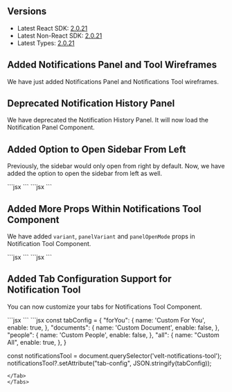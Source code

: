 ## Versions
- Latest React SDK: [2.0.21](https://www.npmjs.com/package/@veltdev/react)
- Latest Non-React SDK: [2.0.21](https://www.npmjs.com/package/@veltdev/client)
- Latest Types: [2.0.21](https://www.npmjs.com/package/@veltdev/types)

## Added Notifications Panel and Tool Wireframes
We have just added Notifications Panel and Notifications Tool wireframes.

##  Deprecated Notification History Panel
We have deprecated the Notification History Panel. It will now load the Notification Panel Component.

## Added Option to Open Sidebar From Left
Previously, the sidebar would only open from right by default. Now, we have added the option to open the sidebar from left as well.

<Tabs>
<Tab title="React / Next.js" >
```jsx
<VeltCommentsSidebar position="left | right"/>
```
</Tab>
<Tab title="Other Frameworks">
```jsx
<velt-comments-sidebar position="left | right"/>
```
</Tab>
</Tabs>

## Added More Props Within Notifications Tool Component
We have added `variant`, `panelVariant` and `panelOpenMode` props in Notification Tool Component.

<Tabs>
<Tab title="React / Next.js" >
```jsx
<VeltNotificationsTool panelOpenMode='sidebar | popover' variant="tool1" panelVariant='panel1'/>
```
</Tab>
<Tab title="Other Frameworks">
```jsx
<velt-notifications-tool panel-open-mode='sidebar | popover' variant="tool1" panel-variant='panel1'/>
```
</Tab>
</Tabs>

## Added Tab Configuration Support for Notification Tool
You can now customize your tabs for Notifications Tool Component.

<Tabs>
<Tab title="React / Next.js" >
```jsx
<VeltNotificationsTool tabConfig={{
    "forYou": {
        name: 'Custom For You',
        enable: true,
    },
    "documents": {
        name: 'Custom Document',
        enable: false,
    },
    "people": {
        name: 'Custom People',
        enable: false,
    },
    "all": {
        name: "Custom All",
        enable: true,
    },
}
} />
```
</Tab>
<Tab title="Other Frameworks">
```jsx
const tabConfig = {
	"forYou": {
		name: 'Custom For You',
		enable: true,
	},
	"documents": {
		name: 'Custom Document',
		enable: false,
	},
	"people": {
		name: 'Custom People',
		enable: false,
	},
	"all": {
		name: "Custom All",
		enable: true,
	},
}


const notificationsTool = document.querySelector('velt-notifications-tool');
notificationsTool?.setAttribute("tab-config", JSON.stringify(tabConfig));
```
</Tab>
</Tabs>